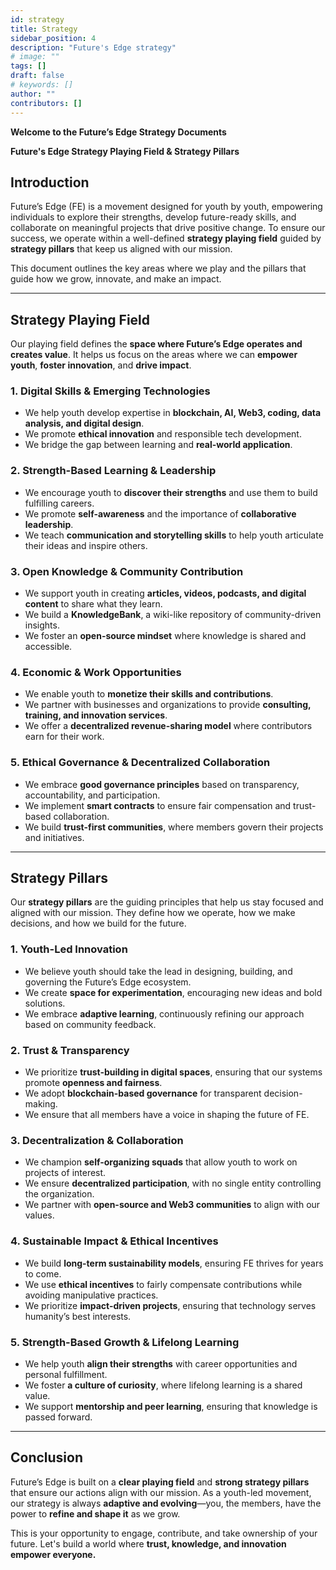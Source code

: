 ```yaml
---
id: strategy
title: Strategy
sidebar_position: 4
description: "Future's Edge strategy"
# image: ""
tags: []
draft: false
# keywords: []
author: ""
contributors: []
---
```



**Welcome to the Future’s Edge Strategy Documents**

<CardGrid>
  <LinkCard title="🖼️ Business Model Canvas" href="/strategy/business-model-canvas/" />
  <LinkCard title="🙋‍♀️ Persona Profile" href="/strategy/persona-profile/" />
  <LinkCard title="📈 Global Trends & PESTEL" href="/strategy/global-trends-pestel/" />
  <LinkCard title="🔬 SWOT Analysis" href="/strategy/swot-analysis/" />
  <LinkCard title="👥 Stakeholders" href="/strategy/stakeholders" />
  <LinkCard title="💰 Funding Opportunities" href="/strategy/funding-potential" />
</CardGrid>

**Future's Edge Strategy Playing Field & Strategy Pillars**

## **Introduction**

Future’s Edge (FE) is a movement designed for youth by youth, empowering individuals to explore their strengths, develop future-ready skills, and collaborate on meaningful projects that drive positive change. To ensure our success, we operate within a well-defined **strategy playing field** guided by **strategy pillars** that keep us aligned with our mission.

This document outlines the key areas where we play and the pillars that guide how we grow, innovate, and make an impact.

---

## **Strategy Playing Field**

Our playing field defines the **space where Future’s Edge operates and creates value**. It helps us focus on the areas where we can **empower youth**, **foster innovation**, and **drive impact**.

### **1. Digital Skills & Emerging Technologies**

- We help youth develop expertise in **blockchain, AI, Web3, coding, data analysis, and digital design**.
- We promote **ethical innovation** and responsible tech development.
- We bridge the gap between learning and **real-world application**.

### **2. Strength-Based Learning & Leadership**

- We encourage youth to **discover their strengths** and use them to build fulfilling careers.
- We promote **self-awareness** and the importance of **collaborative leadership**.
- We teach **communication and storytelling skills** to help youth articulate their ideas and inspire others.

### **3. Open Knowledge & Community Contribution**

- We support youth in creating **articles, videos, podcasts, and digital content** to share what they learn.
- We build a **KnowledgeBank**, a wiki-like repository of community-driven insights.
- We foster an **open-source mindset** where knowledge is shared and accessible.

### **4. Economic & Work Opportunities**

- We enable youth to **monetize their skills and contributions**.
- We partner with businesses and organizations to provide **consulting, training, and innovation services**.
- We offer a **decentralized revenue-sharing model** where contributors earn for their work.

### **5. Ethical Governance & Decentralized Collaboration**

- We embrace **good governance principles** based on transparency, accountability, and participation.
- We implement **smart contracts** to ensure fair compensation and trust-based collaboration.
- We build **trust-first communities**, where members govern their projects and initiatives.

---

## **Strategy Pillars**

Our **strategy pillars** are the guiding principles that help us stay focused and aligned with our mission. They define how we operate, how we make decisions, and how we build for the future.

### **1. Youth-Led Innovation**

- We believe youth should take the lead in designing, building, and governing the Future’s Edge ecosystem.
- We create **space for experimentation**, encouraging new ideas and bold solutions.
- We embrace **adaptive learning**, continuously refining our approach based on community feedback.

### **2. Trust & Transparency**

- We prioritize **trust-building in digital spaces**, ensuring that our systems promote **openness and fairness**.
- We adopt **blockchain-based governance** for transparent decision-making.
- We ensure that all members have a voice in shaping the future of FE.

### **3. Decentralization & Collaboration**

- We champion **self-organizing squads** that allow youth to work on projects of interest.
- We ensure **decentralized participation**, with no single entity controlling the organization.
- We partner with **open-source and Web3 communities** to align with our values.

### **4. Sustainable Impact & Ethical Incentives**

- We build **long-term sustainability models**, ensuring FE thrives for years to come.
- We use **ethical incentives** to fairly compensate contributions while avoiding manipulative practices.
- We prioritize **impact-driven projects**, ensuring that technology serves humanity’s best interests.

### **5. Strength-Based Growth & Lifelong Learning**

- We help youth **align their strengths** with career opportunities and personal fulfillment.
- We foster **a culture of curiosity**, where lifelong learning is a shared value.
- We support **mentorship and peer learning**, ensuring that knowledge is passed forward.

---

## **Conclusion**

Future’s Edge is built on a **clear playing field** and **strong strategy pillars** that ensure our actions align with our mission. As a youth-led movement, our strategy is always **adaptive and evolving**—you, the members, have the power to **refine and shape it** as we grow.

This is your opportunity to engage, contribute, and take ownership of your future. Let's build a world where **trust, knowledge, and innovation empower everyone.**
